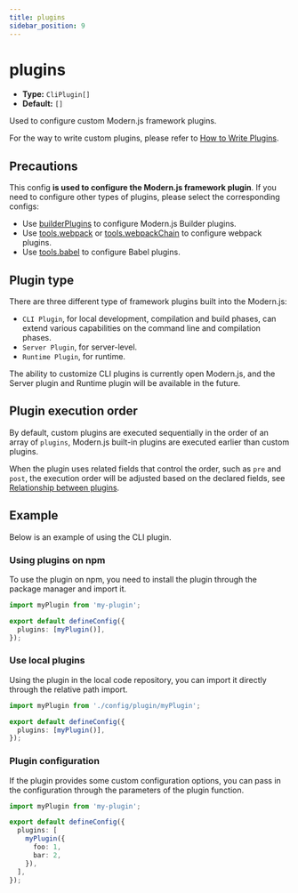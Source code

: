 ```yaml
---
title: plugins
sidebar_position: 9
---
```

# plugins

- **Type:** `CliPlugin[]`
- **Default:** `[]`

Used to configure custom Modern.js framework plugins.

For the way to write custom plugins, please refer to [How to Write Plugins](/guides/topic-detail/framework-plugin/implement).

## Precautions

This config **is used to configure the Modern.js framework plugin**. If you need to configure other types of plugins, please select the corresponding configs:

- Use [builderPlugins](/configure/app/builder-plugins) to configure Modern.js Builder plugins.
- Use [tools.webpack](/configure/app/tools/webpack) or [tools.webpackChain](/configure/app/tools/webpack-chain) to configure webpack plugins.
- Use [tools.babel](/configure/app/tools/babel) to configure Babel plugins.

## Plugin type

There are three different type of framework plugins built into the Modern.js:

- `CLI Plugin`, for local development, compilation and build phases, can extend various capabilities on the command line and compilation phases.
- `Server Plugin`, for server-level.
- `Runtime Plugin`, for runtime.

The ability to customize CLI plugins is currently open Modern.js, and the Server plugin and Runtime plugin will be available in the future.

## Plugin execution order

By default, custom plugins are executed sequentially in the order of an array of `plugins`, Modern.js built-in plugins are executed earlier than custom plugins.

When the plugin uses related fields that control the order, such as `pre` and `post`, the execution order will be adjusted based on the declared fields, see [Relationship between plugins](/guides/topic-detail/framework-plugin/relationship).

## Example

Below is an example of using the CLI plugin.

### Using plugins on npm

To use the plugin on npm, you need to install the plugin through the package manager and import it.

```ts title="modern.config.ts"
import myPlugin from 'my-plugin';

export default defineConfig({
  plugins: [myPlugin()],
});
```

### Use local plugins

Using the plugin in the local code repository, you can import it directly through the relative path import.

```ts title="modern.config.ts"
import myPlugin from './config/plugin/myPlugin';

export default defineConfig({
  plugins: [myPlugin()],
});
```

### Plugin configuration

If the plugin provides some custom configuration options, you can pass in the configuration through the parameters of the plugin function.

```ts title="modern.config.ts"
import myPlugin from 'my-plugin';

export default defineConfig({
  plugins: [
    myPlugin({
      foo: 1,
      bar: 2,
    }),
  ],
});
```
